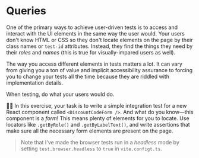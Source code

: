 # Queries

One of the primary ways to achieve user-driven tests is to access and interact with the UI elements in the same way the user would. Your users don't know HTML or CSS so they don't locate elements on the page by their class names or `test-id` attributes. Instead, they find the things they need by their _roles_ and _names_ (this is true for visually-impared users as well).

The way you access different elements in tests matters a lot. It can vary from giving you a ton of value and implicit accessibility assurance to forcing you to change your tests all the time because they are riddled with implementation details.

<callout-info>When testing, do what your users would do.</callout-info>

👨‍💼 In this exercise, your task is to write a simple integration test for a new React component called <InlineFile file="./src/discount-code-form.tsx">
`<DiscountCodeForm />`</InlineFile>. And what do you know—this component is a _form_! This means plenty of elements for you to locate. Use locators like `.getByRole()` and `.getByLabelText()`, and write assertions that make sure all the necessary form elements are present on the page.

> Note that I've made the browser tests run in a _headless_ mode by setting `test.browser.headless` to `true` in <InlineFile file="./vite.config.ts">`vite.configt.ts`</InlineFile>.

